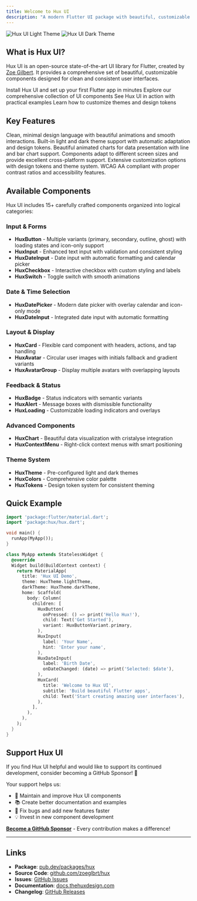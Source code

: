 ```yaml
---
title: Welcome to Hux UI
description: "A modern Flutter UI package with beautiful, customizable components designed for clean and consistent user interfaces."
---
```


<img
  className="block dark:hidden"
  src="/images/hero-light.png"
  alt="Hux UI Light Theme"
/>
<img
  className="hidden dark:block"
  src="/images/hero-dark.png"
  alt="Hux UI Dark Theme"
/>

## What is Hux UI?

Hux UI is an open-source state-of-the-art UI library for Flutter, created by [Zoe Gilbert](https://github.com/zoeglbrt). It provides a comprehensive set of beautiful, customizable components designed for clean and consistent user interfaces.

<CardGroup cols={2}>
  <Card
    title="Get Started"
    icon="rocket"
    href="/installation"
  >
    Install Hux UI and set up your first Flutter app in minutes
  </Card>
  <Card
    title="Components"
    icon="puzzle-piece"
    href="/components/buttons"
  >
    Explore our comprehensive collection of UI components
  </Card>
  <Card
    title="Examples"
    icon="code"
    href="/examples/basic-usage"
  >
    See Hux UI in action with practical examples
  </Card>
  <Card
    title="Theming"
    icon="palette"
    href="/theming"
  >
    Learn how to customize themes and design tokens
  </Card>
</CardGroup>

## Key Features

<AccordionGroup>
  <Accordion title="🎨 Modern Design" icon="palette">
    Clean, minimal design language with beautiful animations and smooth interactions.
  </Accordion>
  
  <Accordion title="🌙 Dark Mode Support" icon="moon">
    Built-in light and dark theme support with automatic adaptation and design tokens.
  </Accordion>
  
  <Accordion title="📊 Data Visualization" icon="chart-line">
    Beautiful animated charts for data presentation with line and bar chart support.
  </Accordion>
  
  <Accordion title="📱 Responsive" icon="mobile">
    Components adapt to different screen sizes and provide excellent cross-platform support.
  </Accordion>
  
  <Accordion title="🎯 Customizable" icon="settings">
    Extensive customization options with design tokens and theme system.
  </Accordion>
  
  <Accordion title="♿ Accessible" icon="universal-access">
    WCAG AA compliant with proper contrast ratios and accessibility features.
  </Accordion>
</AccordionGroup>

## Available Components

Hux UI includes 15+ carefully crafted components organized into logical categories:

### Input & Forms
- **HuxButton** - Multiple variants (primary, secondary, outline, ghost) with loading states and icon-only support
- **HuxInput** - Enhanced text input with validation and consistent styling
- **HuxDateInput** - Date input with automatic formatting and calendar picker
- **HuxCheckbox** - Interactive checkbox with custom styling and labels
- **HuxSwitch** - Toggle switch with smooth animations

### Date & Time Selection
- **HuxDatePicker** - Modern date picker with overlay calendar and icon-only mode
- **HuxDateInput** - Integrated date input with automatic formatting

### Layout & Display
- **HuxCard** - Flexible card component with headers, actions, and tap handling
- **HuxAvatar** - Circular user images with initials fallback and gradient variants
- **HuxAvatarGroup** - Display multiple avatars with overlapping layouts

### Feedback & Status
- **HuxBadge** - Status indicators with semantic variants
- **HuxAlert** - Message boxes with dismissible functionality
- **HuxLoading** - Customizable loading indicators and overlays

### Advanced Components
- **HuxChart** - Beautiful data visualization with cristalyse integration
- **HuxContextMenu** - Right-click context menus with smart positioning

### Theme System
- **HuxTheme** - Pre-configured light and dark themes
- **HuxColors** - Comprehensive color palette
- **HuxTokens** - Design token system for consistent theming

## Quick Example

```dart
import 'package:flutter/material.dart';
import 'package:hux/hux.dart';

void main() {
  runApp(MyApp());
}

class MyApp extends StatelessWidget {
  @override
  Widget build(BuildContext context) {
    return MaterialApp(
      title: 'Hux UI Demo',
      theme: HuxTheme.lightTheme,
      darkTheme: HuxTheme.darkTheme,
      home: Scaffold(
        body: Column(
          children: [
            HuxButton(
              onPressed: () => print('Hello Hux!'),
              child: Text('Get Started'),
              variant: HuxButtonVariant.primary,
            ),
            HuxInput(
              label: 'Your Name',
              hint: 'Enter your name',
            ),
            HuxDateInput(
              label: 'Birth Date',
              onDateChanged: (date) => print('Selected: $date'),
            ),
            HuxCard(
              title: 'Welcome to Hux UI',
              subtitle: 'Build beautiful Flutter apps',
              child: Text('Start creating amazing user interfaces'),
            ),
          ],
        ),
      ),
    );
  }
}
```

## Support Hux UI

If you find Hux UI helpful and would like to support its continued development, consider becoming a GitHub Sponsor! 🌟

Your support helps us:
- 🚀 Maintain and improve Hux UI components
- 📚 Create better documentation and examples  
- 🐛 Fix bugs and add new features faster
- 💡 Invest in new component development

[**Become a GitHub Sponsor**](https://github.com/sponsors/zoeglbrt) - Every contribution makes a difference!

---

## Links

- **Package**: [pub.dev/packages/hux](https://pub.dev/packages/hux)
- **Source Code**: [github.com/zoeglbrt/hux](https://github.com/zoeglbrt/hux)
- **Issues**: [GitHub Issues](https://github.com/zoeglbrt/hux/issues)
- **Documentation**: [docs.thehuxdesign.com](https://docs.thehuxdesign.com)
- **Changelog**: [GitHub Releases](https://github.com/zoeglbrt/hux/releases)
